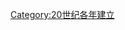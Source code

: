 {{estcat|192|6|1919|1930}}
{{Commonscat|1926 establishments}}
[[Category:20世纪各年建立|Category:20世纪各年建立]]